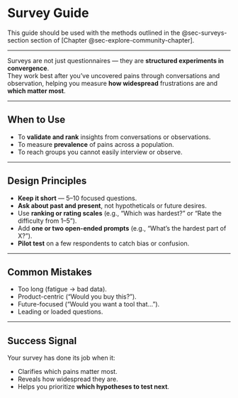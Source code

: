 # Survey Guide {#sec-survey-guide .unnumbered} 

This guide should be used with the methods outlined in the @sec-surveys-section section of [Chapter @sec-explore-community-chapter].

---

Surveys are not just questionnaires — they are **structured experiments in convergence**.  
They work best after you’ve uncovered pains through conversations and observation, helping you measure **how widespread** frustrations are and **which matter most**.

---

## When to Use

- To **validate and rank** insights from conversations or observations.  
- To measure **prevalence** of pains across a population.  
- To reach groups you cannot easily interview or observe.  

---

## Design Principles

- **Keep it short** — 5–10 focused questions.  
- **Ask about past and present**, not hypotheticals or future desires.  
- Use **ranking or rating scales** (e.g., “Which was hardest?” or “Rate the difficulty from 1–5”).  
- Add **one or two open-ended prompts** (e.g., “What’s the hardest part of X?”).  
- **Pilot test** on a few respondents to catch bias or confusion.  

---

## Common Mistakes

- Too long (fatigue → bad data).  
- Product-centric (“Would you buy this?”).  
- Future-focused (“Would you want a tool that…”).  
- Leading or loaded questions.  

---

## Success Signal

Your survey has done its job when it:  

- Clarifies which pains matter most.  
- Reveals how widespread they are.  
- Helps you prioritize **which hypotheses to test next**.
